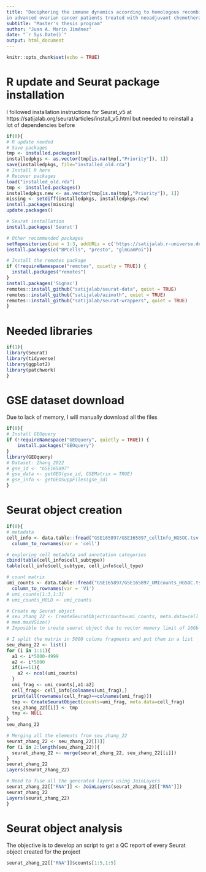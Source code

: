 ```yaml
---
title: "Deciphering the immune dynamics according to homologous recombination status
in advanced ovarian cancer patients treated with neoadjuvant chemotherapy"
subtitle: "Master's thesis program" 
author: "Juan A. Marín Jiménez"
date: "`r Sys.Date()`"
output: html_document
---
```


```r
knitr::opts_chunk$set(echo = TRUE)
```

# R update and Seurat package installation

I followed installation instructions for Seurat_v5 at https://satijalab.org/seurat/articles/install_v5.html but needed to reinstall a 
lot of dependencies before

```r
if(0){
# R update needed
# Save packages
tmp <- installed.packages()
installedpkgs <- as.vector(tmp[is.na(tmp[,"Priority"]), 1])
save(installedpkgs, file="installed_old.rda")
# Install R here
# Recover packages
load("installed_old.rda")
tmp <- installed.packages()
installedpkgs.new <- as.vector(tmp[is.na(tmp[,"Priority"]), 1])
missing <- setdiff(installedpkgs, installedpkgs.new)
install.packages(missing)
update.packages()

# Seurat installation
install.packages('Seurat')

# Other recommended packages
setRepositories(ind = 1:3, addURLs = c('https://satijalab.r-universe.dev', 'https://bnprks.r-universe.dev/'))
install.packages(c("BPCells", "presto", "glmGamPoi"))

# Install the remotes package
if (!requireNamespace("remotes", quietly = TRUE)) {
  install.packages("remotes")
}
install.packages('Signac')
remotes::install_github("satijalab/seurat-data", quiet = TRUE)
remotes::install_github("satijalab/azimuth", quiet = TRUE)
remotes::install_github("satijalab/seurat-wrappers", quiet = TRUE)
}
```

# Needed libraries

```r
if(1){
library(Seurat)
library(tidyverse)
library(ggplot2)
library(patchwork)
}
```

# GSE dataset download

Due to lack of memory, I will manually download all the files

```r
if(0){
# Install GEOquery
if (!requireNamespace("GEOquery", quietly = TRUE)) {
    install.packages("GEOquery")
}
library(GEOquery)
# Dataset: Zhang_2022
# gse_id <- "GSE165897"
# gse_data <- getGEO(gse_id, GSEMatrix = TRUE)
# gse_info <- getGEOSuppFiles(gse_id)
}
```

# Seurat object creation

```r
if(0){
# metadata
cell_info <- data.table::fread("GSE165897/GSE165897_cellInfo_HGSOC.tsv.gz") %>% 
  column_to_rownames(var = 'cell')

# exploring cell metadata and annotation categories
cbind(table(cell_info$cell_subtype))
table(cell_info$cell_subtype, cell_info$cell_type)

# count matrix
umi_counts <- data.table::fread("GSE165897/GSE165897_UMIcounts_HGSOC.tsv.gz") %>% 
  column_to_rownames(var = 'V1')
# umi_counts[1:3,1:3]
# umi_counts_HOLD <- umi_counts

# Create my Seurat object
# seu_zhang_22 <- CreateSeuratObject(counts=umi_counts, meta.data=cell_info)
# mem.maxVSize()
# Imposible to create seurat object due to vector memory limit of 16Gb

# I split the matrix in 5000 colums fragments and put them in a list
seu_zhang_22 <- list()
for (i in 1:11){
  a1 <- i*5000-4999
  a2 <- i*5000
  if(i==11){
    a2 <- ncol(umi_counts)
  }
  umi_frag <- umi_counts[,a1:a2]
  cell_frag<- cell_info[colnames(umi_frag),]
  print(all(rownames(cell_frag)==colnames(umi_frag)))
  tmp <- CreateSeuratObject(counts=umi_frag, meta.data=cell_frag)
  seu_zhang_22[[i]] <- tmp
  tmp <- NULL
}
seu_zhang_22

# Merging all the elements from seu_zhang_22
seurat_zhang_22 <- seu_zhang_22[[1]]
for (i in 2:length(seu_zhang_22)){
  seurat_zhang_22 <- merge(seurat_zhang_22, seu_zhang_22[[i]])
}
seurat_zhang_22
Layers(seurat_zhang_22)

# Need to fuse all the generated layers using JoinLayers
seurat_zhang_22[["RNA"]] <- JoinLayers(seurat_zhang_22[["RNA"]])
seurat_zhang_22
Layers(seurat_zhang_22)
}
```

# Seurat object analysis

The objective is to develop an script to get a QC report of every Seurat object
created for the project

```r
seurat_zhang_22[["RNA"]]$counts[1:5,1:5]
```

